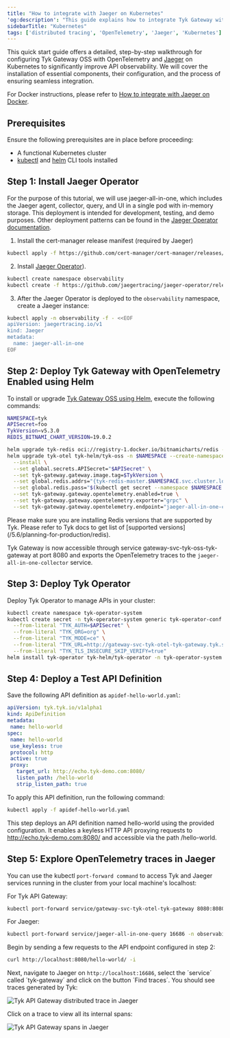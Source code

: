 ```yaml
---
title: "How to integrate with Jaeger on Kubernetes"
'og:description': "This guide explains how to integrate Tyk Gateway with OpenTelemetry and Jager on Kubernetes to enhance API Observability"
sidebarTitle: "Kubernetes"
tags: ['distributed tracing', 'OpenTelemetry', 'Jaeger', 'Kubernetes']
---
```


This quick start guide offers a detailed, step-by-step walkthrough for configuring Tyk Gateway OSS with OpenTelemetry and [Jaeger](https://www.jaegertracing.io/) on Kubernetes to significantly improve API observability. We will cover the installation of essential components, their configuration, and the process of ensuring seamless integration.

For Docker instructions, please refer to [How to integrate with Jaeger on Docker](/5.6/product-stack/tyk-gateway/advanced-configurations/distributed-tracing/open-telemetry/otel_jaeger).


## Prerequisites

Ensure the following prerequisites are in place before proceeding:

- A functional Kubernetes cluster
- [kubectl](https://kubernetes.io/docs/tasks/tools/#kubectl) and [helm](https://helm.sh/docs/intro/install/) CLI tools installed

## Step 1: Install Jaeger Operator

For the purpose of this tutorial, we will use jaeger-all-in-one, which includes the Jaeger agent, collector, query, and UI in a single pod with in-memory storage. This deployment is intended for development, testing, and demo purposes. Other deployment patterns can be found in the [Jaeger Operator documentation](https://www.jaegertracing.io/docs/1.51/operator/#deployment-strategies).


1. Install the cert-manager release manifest (required by Jaeger)

```bash
kubectl apply -f https://github.com/cert-manager/cert-manager/releases/download/v1.13.2/cert-manager.yaml
```

2. Install [Jaeger Operator](https://www.jaegertracing.io/docs/latest/operator/)).

```bash
kubectl create namespace observability
kubectl create -f https://github.com/jaegertracing/jaeger-operator/releases/download/v1.51.0/jaeger-operator.yaml -n observability

```

3. After the Jaeger Operator is deployed to the `observability` namespace, create a Jaeger instance:

```bash
kubectl apply -n observability -f - <<EOF
apiVersion: jaegertracing.io/v1
kind: Jaeger
metadata:
  name: jaeger-all-in-one
EOF
```


## Step 2: Deploy Tyk Gateway with OpenTelemetry Enabled using Helm

To install or upgrade [Tyk Gateway OSS using Helm](https://github.com/TykTechnologies/tyk-charts/tree/main/tyk-oss), execute the following commands:

```bash
NAMESPACE=tyk
APISecret=foo
TykVersion=v5.3.0
REDIS_BITNAMI_CHART_VERSION=19.0.2

helm upgrade tyk-redis oci://registry-1.docker.io/bitnamicharts/redis -n $NAMESPACE --create-namespace --install --version $REDIS_BITNAMI_CHART_VERSION
helm upgrade tyk-otel tyk-helm/tyk-oss -n $NAMESPACE --create-namespace \
  --install \
  --set global.secrets.APISecret="$APISecret" \
  --set tyk-gateway.gateway.image.tag=$TykVersion \
  --set global.redis.addrs="{tyk-redis-master.$NAMESPACE.svc.cluster.local:6379}" \
  --set global.redis.pass="$(kubectl get secret --namespace $NAMESPACE tyk-redis -o jsonpath='{.data.redis-password}' | base64 -d)" \
  --set tyk-gateway.gateway.opentelemetry.enabled=true \
  --set tyk-gateway.gateway.opentelemetry.exporter="grpc" \
  --set tyk-gateway.gateway.opentelemetry.endpoint="jaeger-all-in-one-collector.observability.svc:4317"
```


<Note>
Please make sure you are installing Redis versions that are supported by Tyk. Please refer to Tyk docs to get list of [supported versions](/5.6/planning-for-production/redis).
</Note>



Tyk Gateway is now accessible through service gateway-svc-tyk-oss-tyk-gateway at port 8080 and exports the OpenTelemetry traces to the `jaeger-all-in-one-collector` service.

## Step 3: Deploy Tyk Operator

Deploy Tyk Operator to manage APIs in your cluster:

```bash
kubectl create namespace tyk-operator-system
kubectl create secret -n tyk-operator-system generic tyk-operator-conf \
  --from-literal "TYK_AUTH=$APISecret" \
  --from-literal "TYK_ORG=org" \
  --from-literal "TYK_MODE=ce" \
  --from-literal "TYK_URL=http://gateway-svc-tyk-otel-tyk-gateway.tyk.svc:8080" \
  --from-literal "TYK_TLS_INSECURE_SKIP_VERIFY=true"
helm install tyk-operator tyk-helm/tyk-operator -n tyk-operator-system

```

## Step 4: Deploy a Test API Definition

Save the following API definition as `apidef-hello-world.yaml`:

```yaml
apiVersion: tyk.tyk.io/v1alpha1
kind: ApiDefinition
metadata:
 name: hello-world
spec:
 name: hello-world
 use_keyless: true
 protocol: http
 active: true
 proxy:
   target_url: http://echo.tyk-demo.com:8080/
   listen_path: /hello-world
   strip_listen_path: true
```

To apply this API definition, run the following command:

```bash
kubectl apply -f apidef-hello-world.yaml 
```

This step deploys an API definition named hello-world using the provided configuration. It enables a keyless HTTP API proxying requests to http://echo.tyk-demo.com:8080/ and accessible via the path /hello-world.

## Step 5: Explore OpenTelemetry traces in Jaeger

You can use the kubectl `port-forward command` to access Tyk and Jaeger services running in the cluster from your local machine's localhost:

For Tyk API Gateway:

```bash
kubectl port-forward service/gateway-svc-tyk-otel-tyk-gateway 8080:8080 -n tyk
```

For Jaeger:

```bash
kubectl port-forward service/jaeger-all-in-one-query 16686 -n observability
```

Begin by sending a few requests to the API endpoint configured in step 2: 

```bash
curl http://localhost:8080/hello-world/ -i
```

Next, navigate to Jaeger on `http://localhost:16686`, select the ´service´ called ´tyk-gateway´ and click on the button ´Find traces´. You should see traces generated by Tyk:

<img src="/img/distributed-tracing/opentelemetry/api-gateway-trace-tyk-jaeger.png" alt="Tyk API Gateway distributed trace in Jaeger" />

Click on a trace to view all its internal spans:

<img src="/img/distributed-tracing/opentelemetry/api-gateway-trace-tyk-jaeger-spans.png" alt="Tyk API Gateway spans in Jaeger" />

